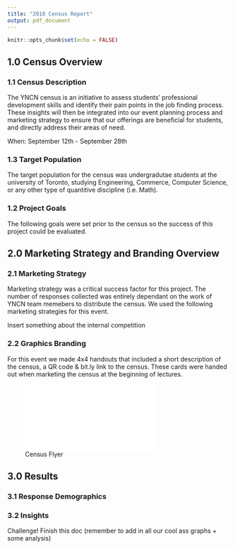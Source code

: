 ```yaml
---
title: "2018 Census Report"
output: pdf_document
---
```

```r
knitr::opts_chunk$set(echo = FALSE)

```

## 1.0 Census Overview

### 1.1 Census Description

The YNCN census is an initiative to assess students' professional development skills and identify their pain points in the job finding process. These insights will then be integrated into our event planning process and marketing strategy to ensure that our offerings are beneficial for students, and directly address their areas of need.

When: September 12th - September 28th

### 1.3 Target Population

The target population for the census was undergradutae students at the university of Toronto, studying Engineering, Commerce, Computer Science, or any other type of quantitive discipline (i.e. Math).

### 1.2 Project Goals

The following goals were set prior to the census so the success of this project could be evaluated.

\begin{enumerate}
  \item Collect data from 200-300 undergraduate students. 
  \item Of the engineering data collected, have at least 5 respondents from every discipline and every year to ensure representaive data.
  \item Gather actionable insights from the data collected. 
  \item Host a teach-in on survey results and how they can help improve YNCN this year.
\end{enumerate}


## 2.0 Marketing Strategy and Branding Overview

### 2.1 Marketing Strategy
 
Marketing strategy was a critical success factor for this project. The number of responses collected was entirely dependant on the work of YNCN team memebers to distribute the census. We used the following marketing strategies for this event. 

Insert something about the internal competition
 
\begin{enumerate}
  \item Response recruitment in the pit
  \begin{itemize}
    \item stuff about the pit
    \item more stuff about the pit
  \end{itemize}
  \item Facebook
  \begin{itemize}
    \item stuff about facebook
    \item more stuff about facebook
  \end{itemize}
  \item In-class marketing
  \begin{itemize}
    \item stuff about emailing professors
    \item stuff about bit.ly links
  \end{itemize}
  \item Census handout cards 
  \item Other relevant channels:
  \begin{itemize}
    \item First year office newsletter
    \item APS100 tutorials
    \item ESP
  \end{itemize}
\end{enumerate}

### 2.2 Graphics Branding
For this event we made 4x4 handouts that included a short description of the census, a QR code & bit.ly link to the census. These cards were handed out when marketing the census at the beginning of lectures.

![Census Flyer](YNCN_census_flyer_4x4.pdf)


## 3.0 Results

### 3.1 Response Demographics



### 3.2 Insights
Challenge! Finish this doc (remember to add in all our cool ass graphs + some analysis)
```r

```
